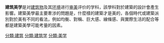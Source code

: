 '''建筑美学'''是对[[建筑物|建筑物]]及其[[环境|环境]]进行[[审美|审美]]评价的学科，該學科對於建築的設計會產生影響。建築美學最主要牽涉的問題是，什麼樣的建築才是美的，各個時代或建築派別對於美有不同的看法，例如均衡、對稱、巨大感、線條感、與實際生活的配合等都是建築美學可能考量的因素。

{{arch-stub}}
{{建筑}}

[[分類:建筑|分類:建筑]]
[[分類:建筑学|分類:建筑学]]
[[分類:美学|分類:美学]]